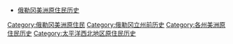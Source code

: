 *[[俄勒冈|俄勒冈]][[美国美洲原住民|美洲原住民历史]]
{{Related category|俄勒冈美洲原住民部落|俄勒冈立州前历史|俄勒冈考古遗址}}

[[Category:俄勒冈美洲原住民|Category:俄勒冈美洲原住民]]
[[Category:俄勒冈立州前历史|Category:俄勒冈立州前历史]]
[[Category:各州美洲原住民历史|Category:各州美洲原住民历史]]
[[Category:太平洋西北地区原住民历史|Category:太平洋西北地区原住民历史]]